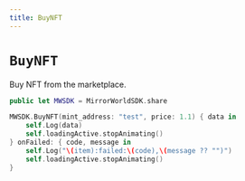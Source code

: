 ```yaml
---
title: BuyNFT
---
```


# `BuyNFT`

Buy NFT from the marketplace.

```swift
public let MWSDK = MirrorWorldSDK.share

MWSDK.BuyNFT(mint_address: "test", price: 1.1) { data in
    self.Log(data)
    self.loadingActive.stopAnimating()
} onFailed: { code, message in
    self.Log("\(item):failed:\(code),\(message ?? "")")
    self.loadingActive.stopAnimating()
}
```